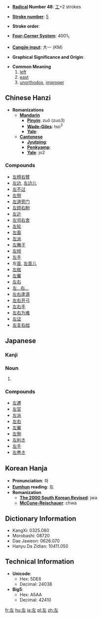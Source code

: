 * '''[[Wiktionary:Chinese radical index| Radical]] Number 48''': [[Wiktionary:Chinese radical index 工|工]]+2 strokes

* '''[[Wiktionary:Chinese total strokes index|Stroke number]]''': [[Wiktionary:Chinese total strokes index 5|5]]

* '''Stroke order''': 

* '''[[Wiktionary:Chinese four corner index|Four-Corner System]]''': 4001<sub>1</sub>

* '''[[Wiktionary:Chinese Cangjie index|Cangjie input]]''': 大一 (KM)

* '''Graphical Significance and Origin''': 

* '''Common Meaning'''
*# [[left]]
*# [[east]]
*# [[unorthodox]], [[improper]]

== Chinese Hanzi ==

* '''Romanizations'''
** '''[[Mandarin]]'''
*** '''[[Pinyin]]''': zuǒ (zuo3)
*** '''[[Wade-Giles]]''': tso<sup>3</sup>
*** '''[[Yale]]''': 
** '''[[Cantonese]]'''
*** '''[[Jyutping]]''':
*** '''[[Penkyamp]]''': 
*** '''[[Yale]]''': jo2

===Compounds===
*[[左榜右臂]]
*[[左边]], [[左边儿]]
*[[左不过]]
*[[左侧]]
*[[左道旁门]]
*[[左顾右盼]]
*[[左近]]
*[[左邻右舍]]
*[[左轮]]
*[[左面]]
*[[左派]]
*[[左撇子]]
*[[左倾]]
*[[左手]]
*左[[首]], [[左首儿]]
*[[左舷]]
*[[左翼]]
*[[左右]]
*[[左…右…]]
*[[左右逢源]]
*[[左右开弓]]
*[[左右手]]
*[[左右为难]]
*[[左证]]
*[[左支右绌]]

==Japanese==
===Kanji===
{{kanji|[[さ]] (sa)|[[ひだり]] (hidari), [[もとる]] (motoru), [[たすける]] (tasukeru)}}
===Noun===
{{janoun|ひだり|hidari}}
# {{japdef|左|[[left]]}}
===Compounds===
*[[左遷]]
*[[左官]]
*[[左派]]
*[[左右]]
*[[左翼]]
*[[左側]]
*[[左利き]]
*[[左手]]
*[[左巻き]]

==Korean Hanja==

* '''Pronunciation''': 좌
* '''[[Eumhun]] reading''': 左
* '''Romanization'''
** '''[[The 2000 South Korean Revised Romanization|The 2000 South Korean Revised]]''': jwa
** '''[[McCune-Reischauer]]''': chwa

== Dictionary Information ==

* KangXi: 0325.080
* Morobashi: 08720
* Dae Jaweon: 0626.070
* Hanyu Da Zidian: 10411.050

== Technical Information ==

* '''Unicode''':
** Hex: 5DE6
** Decimal: 24038
* '''Big5''':
** Hex: A5AA
** Decimal: 42410

[[fr:左]]
[[hu:左]]
[[ja:左]]
[[pl:左]]
[[zh:左]]